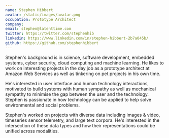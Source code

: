 ```yaml
---
name: Stephen Hibbert
avatar: /static/images/avatar.png
occupation: Prototype Architect
company:
email: stephen@latenttime.com
twitter: https://twitter.com/stephenhib
linkedin: https://www.linkedin.com/in/stephen-hibbert-2b7a045b/
github: https://github.com/stephenhibbert
---
```


Stephen's background is in science, software development, embedded systems, cyber security,
cloud computing and machine learning. He likes to work on interesting projects in the day job as a
prototype architect at Amazon Web Services as well as tinkering on pet projects in his own time.

He's interested in user interface and human technology interactions, motivated to build systems with
human sympathy as well as mechanical sympathy to minimise the gap between the user and the technology.
Stephen is passionate in how technology can be applied to help solve environmental and social problems.

Stephen's worked on projects with diverse data including images & video, timeseries sensor telemetry,
and large text corpora. He's interested in the intersection of these data types and how their representations could
be unified across modalities.
